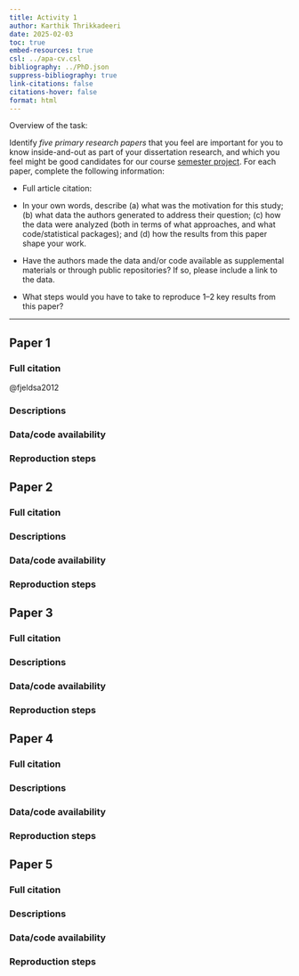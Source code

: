```yaml
---
title: Activity 1
author: Karthik Thrikkadeeri
date: 2025-02-03
toc: true
embed-resources: true
csl: ../apa-cv.csl
bibliography: ../PhD.json
suppress-bibliography: true
link-citations: false
citations-hover: false
format: html
---
```


Overview of the task:

:::{.callout-note}

Identify *five primary research papers* that you feel are important for you to know inside-and-out as part of your dissertation research, and which you feel might be good candidates for our course [semester project](https://rr.gklab.org/semester-project/overview). For each paper, complete the following information: 

- Full article citation: 

- In your own words, describe (a) what was the motivation for this study; (b) what data the authors generated to address their question; (c) how the data were analyzed (both in terms of what approaches, and what code/statistical packages); and (d) how the results from this paper shape your work. 

- Have the authors made the data and/or code available as supplemental materials or through public repositories? If so, please include a link to the data. 

- What steps would you have to take to reproduce 1--2 key results from this paper? 

:::

***

## Paper 1

### Full citation

<!-- Tips on getting Quarto to insert full citation inline: https://doi.org/10.59350/hwwgk-v9636 -->

@fjeldsa2012

### Descriptions



### Data/code availability



### Reproduction steps



## Paper 2

### Full citation



### Descriptions



### Data/code availability



### Reproduction steps



## Paper 3

### Full citation



### Descriptions



### Data/code availability



### Reproduction steps



## Paper 4

### Full citation



### Descriptions



### Data/code availability



### Reproduction steps



## Paper 5

### Full citation



### Descriptions



### Data/code availability



### Reproduction steps


